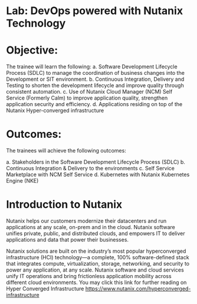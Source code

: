 # Lab: DevOps powered with Nutanix Technology

# Objective:

The trainee will learn the following:
a. Software Development Lifecycle Process (SDLC) to manage the coordination of business changes into the Development or SIT environment.
b. Continuous Integration, Delivery and Testing to shorten the development lifecycle and improve quality through consistent automation.
c. Use of Nutanix Cloud Manager (NCM) Self Service (Formerly Calm) to improve application quality, strengthen application security and efficiency.
d. Applications residing on top of the Nutanix Hyper-converged infrastructure

# Outcomes:
The trainees will achieve the following outcomes:

a. Stakeholders in the Software Development Lifecycle Process (SDLC)
b. Continuous Integration & Delivery to the environments
c. Self Service Marketplace with NCM Self Service
d. Kubernetes with Nutanix Kubernetes Engine (NKE)

# Introduction to Nutanix

Nutanix helps our customers modernize their datacenters and run applications at any scale, on-prem and in the cloud. Nutanix software unifies private, public, and distributed clouds, and empowers IT to deliver applications and data that power their businesses.

Nutanix solutions are built on the industry’s most popular hyperconverged infrastructure (HCI) technology—a complete, 100% software-defined stack that integrates compute, virtualization, storage, networking, and security to power any application, at any scale.
Nutanix software and cloud services unify IT operations and bring frictionless application mobility across different cloud environments. You may click this link for further reading on Hyper Converged Infrastructure https://www.nutanix.com/hyperconverged-infrastructure

